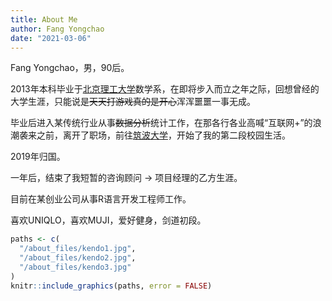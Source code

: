 ```yaml
---
title: About Me
author: Fang Yongchao
date: "2021-03-06"
---
```


Fang Yongchao，男，90后。

2013年本科毕业于[北京理工大学](https://www.bit.edu.cn/)数学系，在即将步入而立之年之际，回想曾经的大学生涯，只能说是~~天天打游戏真的是开心~~浑浑噩噩一事无成。

毕业后进入某传统行业从事~~数据分析~~统计工作，在那各行各业高喊“互联网+”的浪潮袭来之前，离开了职场，前往[筑波大学](https://www.tsukuba.ac.jp/)，开始了我的第二段校园生活。

2019年归国。

一年后，结束了我短暂的咨询顾问 → 项目经理的乙方生涯。

目前在某创业公司从事R语言开发工程师工作。

喜欢UNIQLO，喜欢MUJI，爱好健身，剑道初段。


```r
paths <- c(
  "/about_files/kendo1.jpg",
  "/about_files/kendo2.jpg",
  "/about_files/kendo3.jpg"
)
knitr::include_graphics(paths, error = FALSE)
```

